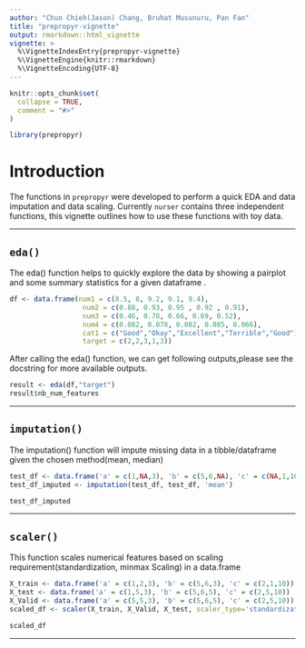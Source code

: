 ```yaml
---
author: "Chun Chieh(Jason) Chang, Bruhat Musunuru, Pan Fan"
title: "prepropyr-vignette"
output: rmarkdown::html_vignette
vignette: >
  %\VignetteIndexEntry{prepropyr-vignette}
  %\VignetteEngine{knitr::rmarkdown}
  %\VignetteEncoding{UTF-8}
---
```


```r
knitr::opts_chunk$set(
  collapse = TRUE,
  comment = "#>"
)
```

```r
library(prepropyr)
```

# Introduction

The functions in `prepropyr` were developed to perform a quick EDA and data imputation and data scaling. Currently `nurser` contains three independent functions, this vignette outlines how to use these functions with toy data.

---

## `eda()` 

The eda() function helps to quickly explore the data by showing a pairplot and some summary statistics for a given dataframe .

```r

df <- data.frame(num1 = c(8.5, 8, 9.2, 9.1, 9.4),
                  num2 = c(0.88, 0.93, 0.95 , 0.92 , 0.91),
                  num3 = c(0.46, 0.78, 0.66, 0.69, 0.52),
                  num4 = c(0.082, 0.078, 0.082, 0.085, 0.066),
                  cat1 = c("Good","Okay","Excellent","Terrible","Good"),
                  target = c(2,2,3,1,3))
```
After calling the eda() function, we can get following outputs,please see the docstring for more available outputs.

``` r
result <- eda(df,"target")
result$nb_num_features
```

---

## `imputation()`

The imputation() function will impute missing data in a tibble/dataframe given the chosen method(mean, median)

``` r
test_df <- data.frame('a' = c(1,NA,3), 'b' = c(5,6,NA), 'c' = c(NA,1,10))
test_df_imputed <- imputation(test_df, test_df, 'mean')
```

```r
test_df_imputed
```

---

## `scaler()`

This function scales numerical features based on scaling requirement(standardization, minmax Scaling) in a data.frame

```r
X_train <- data.frame('a' = c(1,2,3), 'b' = c(5,6,3), 'c' = c(2,1,10))
X_test <- data.frame('a' = c(1,5,3), 'b' = c(5,6,5), 'c' = c(2,5,10))
X_Valid <- data.frame('a' = c(5,5,3), 'b' = c(5,6,5), 'c' = c(2,5,10))
scaled_df <- scaler(X_train, X_Valid, X_test, scaler_type='standardization')
```

```r
scaled_df
```

---
